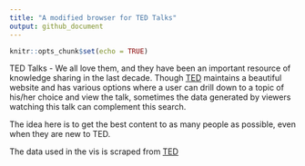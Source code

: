 ```yaml
---
title: "A modified browser for TED Talks"
output: github_document
---
```


```r
knitr::opts_chunk$set(echo = TRUE)
```

TED Talks - We all love them, and they have been an important resource of knowledge sharing in the last decade. Though [TED](https://ted.com) maintains a beautiful website and has various options where a user can drill down to a topic of his/her choice and view the talk, sometimes the data generated by viewers watching this talk can complement this search. 

The idea here is to get the best content to as many people as possible, even when they are new to TED. 

The data used in the vis is scraped from [TED](https://ted.com)
